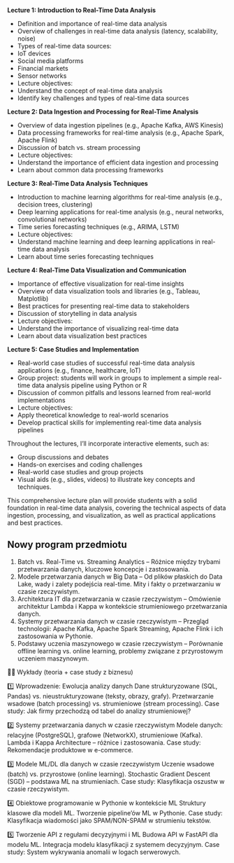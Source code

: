 **Lecture 1: Introduction to Real-Time Data Analysis**

* Definition and importance of real-time data analysis
* Overview of challenges in real-time data analysis (latency, 
scalability, noise)
* Types of real-time data sources:
 + IoT devices
 + Social media platforms
 + Financial markets
 + Sensor networks
* Lecture objectives:
 + Understand the concept of real-time data analysis
 + Identify key challenges and types of real-time data sources

**Lecture 2: Data Ingestion and Processing for Real-Time Analysis**

* Overview of data ingestion pipelines (e.g., Apache Kafka, AWS 
Kinesis)
* Data processing frameworks for real-time analysis (e.g., Apache 
Spark, Apache Flink)
* Discussion of batch vs. stream processing
* Lecture objectives:
 + Understand the importance of efficient data ingestion and 
processing
 + Learn about common data processing frameworks

**Lecture 3: Real-Time Data Analysis Techniques**

* Introduction to machine learning algorithms for real-time analysis 
(e.g., decision trees, clustering)
* Deep learning applications for real-time analysis (e.g., neural 
networks, convolutional networks)
* Time series forecasting techniques (e.g., ARIMA, LSTM)
* Lecture objectives:
 + Understand machine learning and deep learning applications in 
real-time data analysis
 + Learn about time series forecasting techniques

**Lecture 4: Real-Time Data Visualization and Communication**

* Importance of effective visualization for real-time insights
* Overview of data visualization tools and libraries (e.g., Tableau, 
Matplotlib)
* Best practices for presenting real-time data to stakeholders
* Discussion of storytelling in data analysis
* Lecture objectives:
 + Understand the importance of visualizing real-time data
 + Learn about data visualization best practices

**Lecture 5: Case Studies and Implementation**

* Real-world case studies of successful real-time data analysis 
applications (e.g., finance, healthcare, IoT)
* Group project: students will work in groups to implement a simple 
real-time data analysis pipeline using Python or R
* Discussion of common pitfalls and lessons learned from real-world 
implementations
* Lecture objectives:
 + Apply theoretical knowledge to real-world scenarios
 + Develop practical skills for implementing real-time data analysis 
pipelines

Throughout the lectures, I'll incorporate interactive elements, such as:

* Group discussions and debates
* Hands-on exercises and coding challenges
* Real-world case studies and group projects
* Visual aids (e.g., slides, videos) to illustrate key concepts and 
techniques.

This comprehensive lecture plan will provide students with a solid 
foundation in real-time data analysis, covering the technical aspects of 
data ingestion, processing, and visualization, as well as practical 
applications and best practices.



## Nowy program przedmiotu

1. Batch vs. Real-Time vs. Streaming Analytics – Różnice między trybami przetwarzania danych, kluczowe koncepcje i zastosowania.
2. Modele przetwarzania danych w Big Data – Od plików płaskich do Data Lake, wady i zalety podejścia real-time. Mity i fakty o przetwarzaniu w czasie rzeczywistym.
3. Architektura IT dla przetwarzania w czasie rzeczywistym – Omówienie architektur Lambda i Kappa w kontekście strumieniowego przetwarzania danych.
4. Systemy przetwarzania danych w czasie rzeczywistym – Przegląd technologii: Apache Kafka, Apache Spark Streaming, Apache Flink i ich zastosowania w Pythonie.
5. Podstawy uczenia maszynowego w czasie rzeczywistym – Porównanie offline learning vs. online learning, problemy związane z przyrostowym uczeniem maszynowym.

🧑‍🏫 Wykłady (teoria + case study z biznesu)

1️⃣ Wprowadzenie: Ewolucja analizy danych
Dane strukturyzowane (SQL, Pandas) vs. nieustrukturyzowane (teksty, obrazy, grafy).
Przetwarzanie wsadowe (batch processing) vs. strumieniowe (stream processing).
Case study: Jak firmy przechodzą od tabel do analizy strumieniowej?

2️⃣ Systemy przetwarzania danych w czasie rzeczywistym
Modele danych: relacyjne (PostgreSQL), grafowe (NetworkX), strumieniowe (Kafka).
Lambda i Kappa Architecture – różnice i zastosowania.
Case study: Rekomendacje produktowe w e-commerce.

3️⃣ Modele ML/DL dla danych w czasie rzeczywistym
Uczenie wsadowe (batch) vs. przyrostowe (online learning).
Stochastic Gradient Descent (SGD) – podstawa ML na strumieniach.
Case study: Klasyfikacja oszustw w czasie rzeczywistym.

4️⃣ Obiektowe programowanie w Pythonie w kontekście ML
Struktury klasowe dla modeli ML.
Tworzenie pipeline'ów ML w Pythonie.
Case study: Klasyfikacja wiadomości jako SPAM/NON-SPAM w strumieniu tekstów.

5️⃣ Tworzenie API z regułami decyzyjnymi i ML
Budowa API w FastAPI dla modelu ML.
Integracja modelu klasyfikacji z systemem decyzyjnym.
Case study: System wykrywania anomalii w logach serwerowych.

